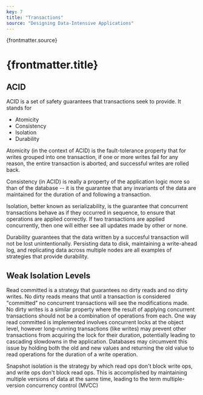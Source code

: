 ```yaml
---
key: 7
title: "Transactions"
source: "Designing Data-Intensive Applications"
---
```


{frontmatter.source}
# {frontmatter.title}

## ACID

ACID is a set of safety guarantees that transactions seek to provide. It stands 
for 
- Atomicity 
- Consistency
- Isolation
- Durability

Atomicity (in the context of ACID) is the fault-tolerance property that for
writes grouped into one transaction, if one or more writes fail for any reason,
the entire transaction is aborted, and successful writes are rolled back.

Consistency (in ACID) is really a property of the application logic more so than
of the database -- it is the guarantee that any invariants of the data are
maintained for the duration of and following a transaction.

Isolation, better known as serializability, is the guarantee that concurrent
transactions behave as if they occurred in sequence, to ensure that operations
are applied correctly. If two transactions are applied concurrently, then one
will either see all updates made by other or none.

Durability guarantees that the data written by a succesful transaction will not
be lost unintentionally. Persisting data to disk, maintaining a write-ahead log,
and replicating data across multiple nodes are all examples of strategies that
provide durability.

## Weak Isolation Levels

Read committed is a strategy that guarantees no dirty reads and no dirty
writes. No dirty reads means that until a transaction is considered
"committed" no concurrent transactions will see the modifications made. No dirty
writes is a similar property where the result of applying concurrent
transactions should not be a combination of operations from each. One way read
committed is implemented involves concurrent locks at the object level, however
long-running transactions (like writes) may prevent other transactions from
acquiring the lock for their duration, potentially leading to cascading
slowdowns in the application. Databases may circumvent this issue by holding
both the old and new values and returning the old value to read operations for
the duration of a write operation.

Snapshot isolation is the strategy by which read ops don't block write ops, and
write ops don't block read ops. This is accomplished by maintaining multiple
versions of data at the same time, leading to the term multiple-version
concurrency control (MVCC)
